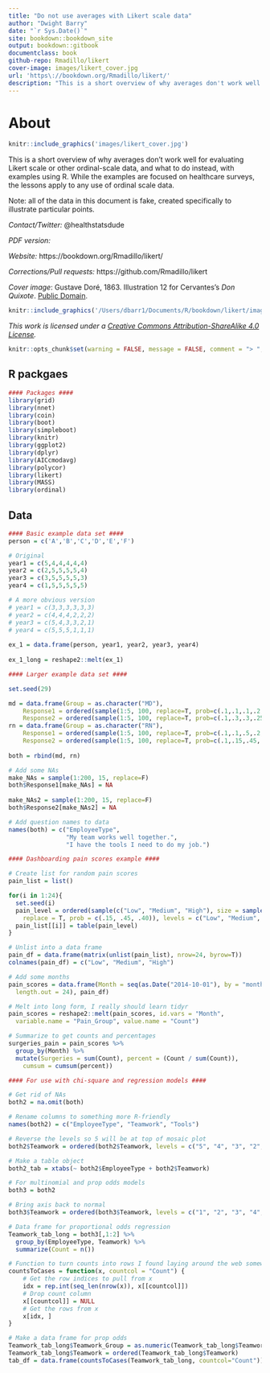 ```yaml
--- 
title: "Do not use averages with Likert scale data"
author: "Dwight Barry"
date: "`r Sys.Date()`"
site: bookdown::bookdown_site
output: bookdown::gitbook
documentclass: book
github-repo: Rmadillo/likert
cover-image: images/likert_cover.jpg
url: 'https\://bookdown.org/Rmadillo/likert/'
description: "This is a short overview of why averages don't work well for evaluating Likert scale or other ordinal-scale data, and what to do instead, with examples using R."
---
```


# About {-}

```r
knitr::include_graphics('images/likert_cover.jpg')
```

This is a short overview of why averages don't work well for evaluating Likert scale or other ordinal-scale data, and what to do instead, with examples using R. While the examples are focused on healthcare surveys, the lessons apply to any use of ordinal scale data.  

Note: all of the data in this document is fake, created specifically to illustrate particular points. 

*Contact/Twitter:* @healthstatsdude   

*PDF version:*   

*Website:* https://bookdown.org/Rmadillo/likert/  

*Corrections/Pull requests:* https://github.com/Rmadillo/likert   

*Cover image*: Gustave Doré, 1863. Illustration 12 for Cervantes's *Don Quixote*. [Public Domain]( https://commons.wikimedia.org/w/index.php?curid=677913).  


```r
knitr::include_graphics('/Users/dbarr1/Documents/R/bookdown/likert/images/cc-by-sa.png')
```

*This work is licensed under a [Creative Commons Attribution-ShareAlike 4.0 License](https://creativecommons.org/licenses/by-sa/4.0/).*  

```r
knitr::opts_chunk$set(warning = FALSE, message = FALSE, comment = "> ", fig.height = 3, fig.align = "center")
```

## R packgaes {-}

```r
#### Packages ####
library(grid)
library(nnet)
library(coin)
library(boot)
library(simpleboot)
library(knitr)
library(ggplot2)
library(dplyr)
library(AICcmodavg)
library(polycor)
library(likert)
library(MASS)
library(ordinal)
```

## Data {-}

```r
#### Basic example data set ####
person = c('A','B','C','D','E','F')

# Original 
year1 = c(5,4,4,4,4,4)
year2 = c(2,5,5,5,5,4)
year3 = c(3,5,5,5,5,3)
year4 = c(1,5,5,5,5,5)

# A more obvious version
# year1 = c(3,3,3,3,3,3)
# year2 = c(4,4,4,2,2,2)
# year3 = c(5,4,3,3,2,1)
# year4 = c(5,5,5,1,1,1)
 
ex_1 = data.frame(person, year1, year2, year3, year4)
 
ex_1_long = reshape2::melt(ex_1)

#### Larger example data set ####

set.seed(29)

md = data.frame(Group = as.character("MD"), 
    Response1 = ordered(sample(1:5, 100, replace=T, prob=c(.1,.1,.1,.2,.5))), 
    Response2 = ordered(sample(1:5, 100, replace=T, prob=c(.1,.3,.3,.25,.15))))
rn = data.frame(Group = as.character("RN"), 
    Response1 = ordered(sample(1:5, 100, replace=T, prob=c(.1,.1,.5,.2,.1))), 
    Response2 = ordered(sample(1:5, 100, replace=T, prob=c(.1,.15,.45,.15,.15))))
 
both = rbind(md, rn)

# Add some NAs 
make_NAs = sample(1:200, 15, replace=F)
both$Response1[make_NAs] = NA
 
make_NAs2 = sample(1:200, 15, replace=F)
both$Response2[make_NAs2] = NA

# Add question names to data
names(both) = c("EmployeeType", 
                "My team works well together.", 
                "I have the tools I need to do my job.")

#### Dashboarding pain scores example ####

# Create list for random pain scores
pain_list = list()

for(i in 1:24){
  set.seed(i)
  pain_level = ordered(sample(c("Low", "Medium", "High"), size = sample(10:30),
    replace = T, prob = c(.15, .45, .40)), levels = c("Low", "Medium", "High"))
  pain_list[[i]] = table(pain_level)
}

# Unlist into a data frame
pain_df = data.frame(matrix(unlist(pain_list), nrow=24, byrow=T))
colnames(pain_df) = c("Low", "Medium", "High")

# Add some months
pain_scores = data.frame(Month = seq(as.Date("2014-10-01"), by = "month", 
  length.out = 24), pain_df)

# Melt into long form, I really should learn tidyr
pain_scores = reshape2::melt(pain_scores, id.vars = "Month", 
  variable.name = "Pain_Group", value.name = "Count")

# Summarize to get counts and percentages
surgeries_pain = pain_scores %>% 
  group_by(Month) %>%
  mutate(Surgeries = sum(Count), percent = (Count / sum(Count)), 
    cumsum = cumsum(percent))

#### For use with chi-square and regression models ####

# Get rid of NAs
both2 = na.omit(both)

# Rename columns to something more R-friendly
names(both2) = c("EmployeeType", "Teamwork", "Tools")

# Reverse the levels so 5 will be at top of mosaic plot
both2$Teamwork = ordered(both2$Teamwork, levels = c("5", "4", "3", "2", "1"))

# Make a table object
both2_tab = xtabs(~ both2$EmployeeType + both2$Teamwork)

# For multinomial and prop odds models
both3 = both2

# Bring axis back to normal
both3$Teamwork = ordered(both3$Teamwork, levels = c("1", "2", "3", "4", "5"))

# Data frame for proportional odds regression
Teamwork_tab_long = both3[,1:2] %>%
  group_by(EmployeeType, Teamwork) %>%
  summarize(Count = n())

# Function to turn counts into rows I found laying around the web somewhere
countsToCases = function(x, countcol = "Count") {
    # Get the row indices to pull from x
    idx = rep.int(seq_len(nrow(x)), x[[countcol]])
    # Drop count column
    x[[countcol]] = NULL
    # Get the rows from x
    x[idx, ]
}

# Make a data frame for prop odds
Teamwork_tab_long$Teamwork_Group = as.numeric(Teamwork_tab_long$Teamwork) 
Teamwork_tab_long$Teamwork = ordered(Teamwork_tab_long$Teamwork) 
tab_df = data.frame(countsToCases(Teamwork_tab_long, countcol="Count"))
```
